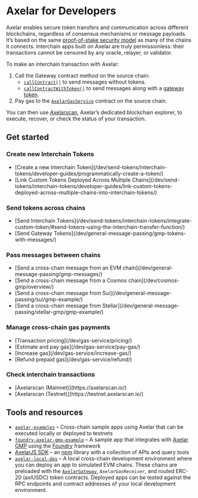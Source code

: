 # Axelar for Developers

Axelar enables secure token transfers and communication across different blockchains, regardless of consensus mechanisms or message payloads. It’s based on the same [proof-of-stake security model](/learn/security#proof-of-stake-consensus) as many of the chains it connects. Interchain apps built on Axelar are truly permissionless: their transactions cannot be censored by any oracle, relayer, or validator.

To make an interchain transaction with Axelar:

1. Call the Gateway contract method on the source chain:
   - [`callContract()`](/dev/general-message-passing/gmp-messages/) to send messages without tokens.
   - [`callContractWithToken()`](/dev/general-message-passing/gmp-tokens-with-messages/) to send messages along with a [gateway token](/dev/send-tokens/introduction/#gateway-tokens/).
1. Pay gas to the [`AxelarGasService`](/dev/gas-service/intro/) contract on the source chain.

You can then use [Axelarscan](/dev/intro/#check-interchain-transactions), Axelar’s dedicated blockchain explorer, to execute, recover, or check the status of your transaction.

## Get started


### Create new Interchain Tokens

<ul class="grid  md:grid-cols-2 gap-x-8 ">
<li class="[&>p]:my-0">
 [Create a new Interchain Token](/dev/send-tokens/interchain-tokens/developer-guides/programmatically-create-a-token/)
 </li>
 <li class="[&>p]:my-0">
 [Link Custom Tokens Deployed Across Multiple Chains](/dev/send-tokens/interchain-tokens/developer-guides/link-custom-tokens-deployed-across-multiple-chains-into-interchain-tokens/)
 </li>
</ul>

### Send tokens across chains

<ul class="grid  md:grid-cols-2 gap-x-8 ">
<li class="[&>p]:my-0">
[Send Interchain Tokens](/dev/send-tokens/interchain-tokens/integrate-custom-token/#send-tokens-using-the-interchain-transfer-function/) 
</li>
 <li class="[&>p]:my-0">
 [Send Gateway Tokens](/dev/general-message-passing/gmp-tokens-with-messages/)
 </li>
</ul>


### Pass messages between chains

<ul class="grid  md:grid-cols-2 gap-x-8 ">
<li class="[&>p]:my-0">
[Send a cross-chain message from an EVM chain](/dev/general-message-passing/gmp-messages/)
 </li>
 <li class="[&>p]:my-0">
 [Send a cross-chain message from a Cosmos chain](/dev/cosmos-gmp/overview/)
 </li>
 <li class="[&>p]:my-0">
 [Send a cross-chain message from Sui](/dev/general-message-passing/sui/gmp-example/)
 </li>
 <li class="[&>p]:my-0">
 [Send a cross-chain message from Stellar](/dev/general-message-passing/stellar-gmp/gmp-example/)
 </li>
</ul>



### Manage cross-chain gas payments

<ul class="grid  md:grid-cols-2 gap-x-8 ">
<li class="[&>p]:my-0">
[Transaction pricing](/dev/gas-service/pricing/)
 </li>
 <li class="[&>p]:my-0">
[Estimate and pay gas](/dev/gas-service/pay-gas/)
 </li>
 <li class="[&>p]:my-0">
[Increase gas](/dev/gas-service/increase-gas/)
 </li>
 <li class="[&>p]:my-0">
 [Refund prepaid gas](/dev/gas-service/refund/)
 </li>
</ul>

### Check interchain transactions



<ul class="grid md:grid-cols-2 gap-x-8 ">
<li class="[&>p]:my-0">
[Axelarscan (Mainnet)](https://axelarscan.io/)
 </li>
 <li class="[&>p]:my-0">
[Axelarscan (Testnet)](https://testnet.axelarscan.io/)
 </li>
</ul>

## Tools and resources

- [`axelar-examples`](https://github.com/axelarnetwork/axelar-examples) – Cross-chain sample apps using Axelar that can be executed locally or deployed to testnets
- [`foundry-axelar-gmp-example`](https://github.com/axelarnetwork/foundry-axelar-gmp-example) – A sample app that integrates with [Axelar GMP](/dev/general-message-passing/overview/) using the [Foundry](https://github.com/foundry-rs/foundry) framework
- [AxelarJS SDK](/dev/axelarjs-sdk/intro/) – an [npm](https://www.npmjs.com/) library with a collection of APIs and query tools
- [`axelar-local-dev`](https://github.com/axelarnetwork/axelar-local-dev) – A local cross-chain development environment where you can deploy an app to simulated EVM chains. These chains are preloaded with the [`AxelarGateway`](https://github.com/axelarnetwork/axelar-cgp-solidity/blob/main/contracts/AxelarGateway.sol), `AxelarGasReceiver`, and routed ERC-20 (axlUSDC) token contracts. Deployed apps can be tested against the RPC endpoints and contract addresses of your local development environment.
